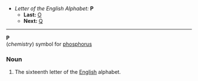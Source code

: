 *''Letter of the English Alphabet:'' '''P'''
**'''Last:''' [[O]]
**'''Next:''' [[Q]]
----

'''P'''<br>(''chemistry'') symbol for [[phosphorus]]

===Noun===

#The sixteenth letter of the [[English]] alphabet.